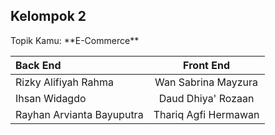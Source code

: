 ## Kelompok 2

 
<Callout type="info" emoji="ℹ️">
  Topik Kamu: **E-Commerce**
</Callout>


| Back End  | Front End | 
| :----- | :----: | 
| Rizky Alifiyah Rahma  |  Wan Sabrina Mayzura   | 
| Ihsan Widagdo | Daud Dhiya' Rozaan  | 
| Rayhan Arvianta Bayuputra | Thariq Agfi Hermawan  | 

